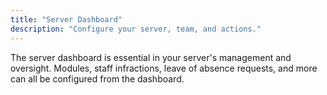 ```yaml
---
title: "Server Dashboard"
description: "Configure your server, team, and actions."
---
```


The server dashboard is essential in your server's management and oversight. Modules, staff infractions, leave of absence requests, and more can all be configured from the dashboard.